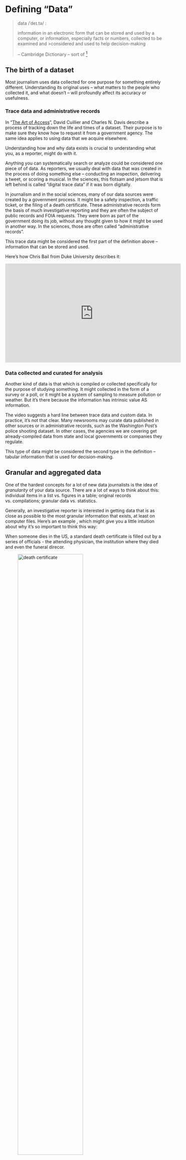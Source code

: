# Defining "Data" { #start-data-def}

>data /ˈdeɪ.tə/ :
>
>information in an electronic form that can be stored and used by a computer, or information, especially facts or numbers, collected to be examined and >considered and used to help decision-making
>
> -- Cambridge Dictionary -- sort of ^[I flipped the order of these two definitions!]


## The birth of a dataset 

Most journalism uses data collected for one purpose for something entirely different. Understanding its original uses -- what matters to the people who collected it, and what doesn't -- will profoundly affect its accuracy or usefulness. 

### Trace data and administrative records {-}

In "[The Art of Access](https://www.amazon.com/Art-Access-Strategies-Acquiring-Records/dp/1604265507)", David Cuillier  and Charles N. Davis describe a process of tracking down the life and times of a dataset. Their purpose is to make sure they know how to request it from a government agency. The same idea applies to using data that we acquire elsewhere. 

Understanding how and why data exists is crucial to understanding what you, as a reporter, might do with it. 

Anything you can systematically search or analyze could be considered one piece of of data. As reporters, we usually deal with data that was created in the process of doing something else -- conducting an inspection, delivering a tweet, or scoring a musical. In the sciences, this flotsam and jetsom that is left behind is called "digital trace data" if it was born digitally.

In journalism and in the social sciences, many of our data sources were created by a government process. It might be a safety inspection, a traffic ticket, or the filing of a death certificate. These administrative records form the basis of much investigative reporting and they are often the subject of public records and FOIA requests. They were born as part of the government doing its job, without any thought given to how it might be used in another way. In the sciences, those are often called "administrative records". 

This trace data might be considered the first part of the definition above -- information that can be stored and used.  

Here's how Chris Bail from Duke University describes it: 

<iframe width="560" height="315" src="https://www.youtube.com/embed/uuSWQN7uYhk" title="YouTube video player" frameborder="0" allow="accelerometer; autoplay; clipboard-write; encrypted-media; gyroscope; picture-in-picture" allowfullscreen></iframe>

### Data collected and curated for analysis {-}

Another kind of data is that which is compiled or collected specifically for the purpose of studying something. It might collected in the form of a survey or a poll, or it might be a system of sampling to measure pollution or weather. But it's there because the information has intrinsic value AS information. 

The video suggests a hard line between trace data and custom data. In practice, it's not that clear. Many newsrooms may curate data published in other sources or in administrative records, such as the Washington Post's police shooting dataset. In other cases, the agencies we are covering get already-compiled data from state and local governments or companies they regulate.  

This type of data might be considered the second type in the definition -- tabular information that is used for decision-making.

## Granular and aggregated data 

One of the hardest concepts for a lot of new data journalists is the idea of *granularity* of your data source. There are a lot of ways to think about this: individual items in a list vs. figures in a table; original records vs. compilations; granular data vs. statistics. 

Generally, an investigative reporter is interested in getting data that is as close as possible to the most granular information that exists, at least on computer files. Here's an example , which might give you a little intuition about why it's so important to think this way: 

When someone dies in the US, a standard death certificate is filled out by a series of officials - the attending physician, the institution where they died and even the funeral direcor.  

![death certificate](assets/images/start-data-deathrecord.png){width=70%}

[Here is a blank version](https://www.cdc.gov/nchs/data/dvs/death11-03final-acc.pdf) of the standard US death certificate form -- notice the detail and the detailed instructions on how it is supposed to be filled out. ^[You should do this whenever you get a dataset created from administrative records. That is, track down its origin and examine the pieces you were given and the pieces that were left out; look at what is written in free-form vs what is presented as a check box. You may need a copy of the template that an agency uses to collect the information, but many governments make these available on their websites or are willing to provide them without a fuss.]



A good reporter could imagine many stories coming out of these little boxes. Limiting yourself to just to COVID-19-related stories: You could profile the local doctor who signed the most COVID-19-related death certificates in their city, or  examine the number of deaths that had COVID as a contributing, but not underlying or immediate, cause of death. You could compare smoking rates in the city with the number of decedents whose tobacco use likely contributed to their death. Maybe you'd want to know how long patients suffered with the disease before they died. And you could map the deaths to find the block in your town most devastated by the virus. 

Early in the pandemic, Coulter Jones and Jon Kamp of the Wall Street Journal examined the records from one of the few states that makes them public, and concluded that "[Coronavirus Deaths were Likely Missed in Michigan, Death Certificates Suggest](https://www.wsj.com/articles/coronavirus-deaths-were-likely-missed-in-michigan-death-certificates-suggest-11590073280] ^[Wall Street Journal, May 21, 2020)"

But you probably can't do that. The reason is that, in most states, death certificates are not public records and are treated as secrets. ^[See "[Secrecy in Death Records: A call to action](https://www.researchgate.net/publication/348322257_Secrecy_in_Death_Records_A_Call_to_Action)", by Megain Craig and Madeleine Davison, Journal of Civic Information, December 2020]. Instead, state and local governments provide limited statistics related to the deaths, usually by county, with no detail.  Here's an example from Arizona --- note that we can only see statistics in the way the data source has decided we want to examine them, without access to the underlying information. There's no way to look at age and race and gender combined for each county, just the generalized statistics for each category alone. 

![](assets/images/start-data-def-01.png){width=90%}

That's the difference between granular data and aggregate data. Here are some of the typical (not universal) characteristics of each: 

Granular                      | Aggregate
-----                         | -----
Intended for some purpose other than your work  | Intended to be presented as is to the public
Many rows (records), few columns (variables)    | Many columns (variables), few rows (records)
Requires a good understanding of the source     | Explanatory notes usually come with the data
Easy to cross-reference and compile             | Often impossible to repurpose 
Has few numeric columns                         | May be almost entirely numerical
Is intended for use in a database               | Is intended for use in a spreadsheet

We often have to consider the trade-offs. Granular data with the detail we need - especially when it involves personally identifiable information like names and addresses - can take months or years of negotiation over public records requests, even when the law allows it. It's often much easier to convince an agency to provide summarized or incomplete data. Don't balk at using it if it works for you. But understand that in the vast majority of cases, it's been summarized in a way that's lost information that could be important to your story. 

## Nouns 

That brings us to one of the most important things you must find out about any data you begin to analyze: What "noun" does each row in a tabular dataset represent? In statistics, they might be called *observations* or *cases*.  In data science, they're usually called *records*. Either way, every row must represent the same thing -- a person, a place, a year, a water sample or a school. And you can't really do anything with it until you figure out what that is. 

In 2015, we did a story at The New York Times called ["More Deportation Follow Minor Crimes, Records Show"](https://www.nytimes.com/2014/04/07/us/more-deportations-follow-minor-crimes-data-shows.html) . The government had claimed it was only removing hardened criminals from the country, but our analysis of the data suggested that many of them were for minor infractions. 

In writing the piece, we had to work around a problem in our data: the agency refused to provide us anything that would help us distinguish individuals from one another. All we knew was that each row represented one deportation -- not one person! Without a column, or *field* or a *variable* or an *attribute* for an individual -- say, name and date of birth, or some scrambled version of an their DHS number --  we had no way to even estimate how often people were deported multiple times. If you read the story, you'll see the very careful wording, except when we had reported out and spoken to people on the ground. 

## Further reading

* ["Basic steps in working with data"](https://datajournalism.com/read/handbook/one/understanding-data/basic-steps-in-working-with-data), the Data Journalism Handbook, Steve Doig, ASU Professor. He describes in this piece the problem of not knowing exactly how the data was compiled. 

* "[Counting the Infected](https://www.nytimes.com/2020/07/08/podcasts/the-daily/coronavirus-data-united-states.html)" , Rob Gebellof on The Daily, July 8, 2020. 

* "[Spreadsheet thinking vs. Database thinking](https://eagereyes.org/basics/spreadsheet-thinking-vs-database-thinking)", by Robert Kosara, gets at the idea that looking at individual items is often a "database", and statistical compilations are often "spreadsheets". 

* "[Tidy Data](https://vita.had.co.nz/papers/tidy-data.pdf)",  in the Journal of Statistical Software (linked here in a pre-print) by Hadley Wickham , is the quintessential article on describing what we think of as "clean" data. For our purposes, much of what he describes as "tidy" comes when we have individual, granular records -- not statistical compilations. It's an academic article, but it has the underlying concepts that we'll be working with all year. 



## Exercises

* Get a copy of a parking ticket from your local government, and try to imagine what a database of those would look like. What would every row represent? What would every column represent? What's missing that you would expect to find, and what is included that surprises you? 

* The next time you get a government statistical report, scour all of the footnotes to find some explanation of where the data came from. You'll be surprised how often they are compilations of administrative records - the government version of trace data. 







